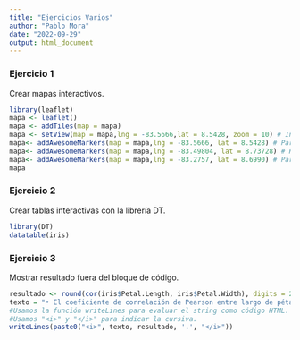 ```yaml
---
title: "Ejercicios Varios"
author: "Pablo Mora"
date: "2022-09-29"
output: html_document
---
```


### Ejercicio 1 
Crear mapas interactivos. 
```r
library(leaflet)
mapa <- leaflet()
mapa <- addTiles(map = mapa)
mapa <- setView(map = mapa,lng = -83.5666,lat = 8.5428, zoom = 10) # Indicamos el zoom y el sitio donde debe estar el mapa. 
mapa<- addAwesomeMarkers(map = mapa,lng = -83.5666, lat = 8.5428) # Parque Nacional Corcovado
mapa<- addAwesomeMarkers(map = mapa,lng = -83.49804, lat = 8.73728) # Reserva Forestal Golfo Dulce
mapa<- addAwesomeMarkers(map = mapa,lng = -83.2757, lat = 8.6990) # Parque Nacional Piedras Blancas
mapa
```


### Ejercicio 2 
Crear tablas interactivas con la librería DT.
```r
library(DT)
datatable(iris)

```


### Ejercicio 3 
Mostrar resultado fuera del bloque de código.
```r
resultado <- round(cor(iris$Petal.Length, iris$Petal.Width), digits = 2)
texto = "• El coeficiente de correlación de Pearson entre largo de pétalo y ancho de pétalo es de "
#Usamos la función writeLines para evaluar el string como código HTML.
#Usamos "<i>" y "</i>" para indicar la cursiva. 
writeLines(paste0("<i>", texto, resultado, '.', "</i>"))


```
<br/><br/>
<br/><br/>


      
